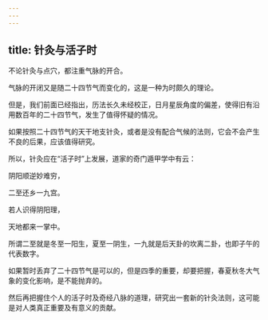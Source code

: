 ```yaml
---
---
---
```

title: 针灸与活子时
---




不论针灸与点穴，都注重气脉的开合。

气脉的开闭又是随二十四节气而变化的，这是一种为时颇久的理论。

但是，我们前面已经指出，历法长久未经校正，日月星辰角度的偏差，使得旧有沿用数百年的二十四节气，发生了值得怀疑的情况。

如果按照二十四节气的天干地支针灸，或者是没有配合气候的法则，它会不会产生不良的后果，应该值得研究。

所以，针灸应在“活子时”上发展，道家的奇门遁甲学中有云：

阴阳顺逆妙难穷，

二至还乡一九宫。

若人识得阴阳理，

天地都来一掌中。

所谓二至就是冬至一阳生，夏至一阴生，一九就是后天卦的坎离二卦，也即子午的代表数字。

如果暂时丢弃了二十四节气是可以的，但是四季的重要，却要把握，春夏秋冬大气象的变化影响，是不能抛弃的。

然后再把握住个人的活子时及奇经八脉的道理，研究出一套新的针灸法则，这可能是对人类真正重要及有意义的贡献。